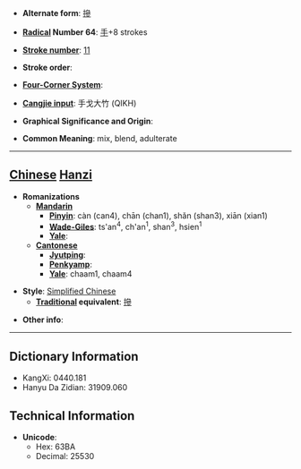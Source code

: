 * '''Alternate form''': [[摻]]

* '''[[Wiktionary:Chinese radical index| Radical]] Number 64''': [[Wiktionary:Chinese radical index 手|手]]+8 strokes

* '''[[Wiktionary:Chinese total strokes index|Stroke number]]''': [[Wiktionary:Chinese total strokes index 11|11]]

* '''Stroke order''': 

* '''[[Wiktionary:Chinese four corner index|Four-Corner System]]''': 

* '''[[Wiktionary:Chinese Cangjie index|Cangjie input]]''': 手戈大竹 (QIKH)

* '''Graphical Significance and Origin''': 

* '''Common Meaning''': mix, blend, adulterate

----

== [[Chinese]] [[Hanzi]] ==

* '''Romanizations'''
** '''[[Mandarin]]'''
*** '''[[Pinyin]]''': càn (can4), chān (chan1), shǎn (shan3), xiān (xian1)
*** '''[[Wade-Giles]]''': ts'an<sup>4</sup>, ch'an<sup>1</sup>, shan<sup>3</sup>, hsien<sup>1</sup>
*** '''[[Yale]]''': 
** '''[[Cantonese]]'''
*** '''[[Jyutping]]''':
*** '''[[Penkyamp]]''': 
*** '''[[Yale]]''': chaam1, chaam4

* '''Style''': [[Simplified Chinese]] 
** '''[[Traditional Chinese|Traditional]] equivalent''': [[摻]]

* '''Other info''': 

----

== Dictionary Information ==

* KangXi: 0440.181
* Hanyu Da Zidian: 31909.060

== Technical Information ==

* '''Unicode''':
** Hex: 63BA
** Decimal: 25530